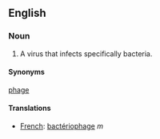 == English ==

=== Noun ===
#A virus that infects specifically bacteria.

====Synonyms====
[[phage]]

==== Translations ====
*[[French]]: [[bactériophage]] ''m''